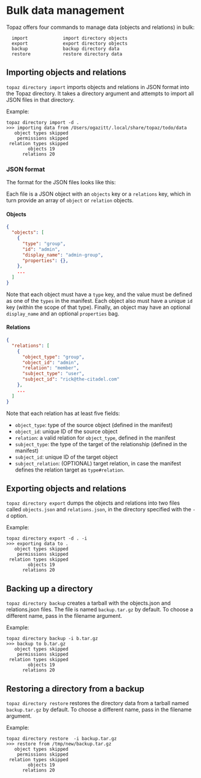 # Bulk data management

Topaz offers four commands to manage data (objects and relations) in bulk:

```shell
  import             import directory objects
  export             export directory objects
  backup             backup directory data
  restore            restore directory data
```

## Importing objects and relations

`topaz directory import` imports objects and relations in JSON format into the Topaz directory. It takes a directory argument and attempts to import all JSON files in that directory.

Example:

```shell
topaz directory import -d .
>>> importing data from /Users/ogazitt/.local/share/topaz/todo/data
   object types skipped
    permissions skipped
 relation types skipped
        objects 19
      relations 20
```

### JSON format

The format for the JSON files looks like this:

Each file is a JSON object with an `objects` key or a `relations` key, which in turn provide an array of `object` or `relation` objects.

#### Objects

```json
{
  "objects": [
    {
      "type": "group",
      "id": "admin",
      "display_name": "admin-group",
      "properties": {},
    },
    ...
  ]
}
```

Note that each object must have a `type` key, and the value must be defined as one of the `types` in the manifest.  Each object also must have a unique `id` key (within the scope of that type). Finally, an object may have an optional `display_name` and an optional `properties` bag.

#### Relations

```json
{
  "relations": [
    {
      "object_type": "group",
      "object_id": "admin",
      "relation": "member",
      "subject_type": "user",
      "subject_id": "rick@the-citadel.com"
    },
    ...
  ]
}
```

Note that each relation has at least five fields:
* `object_type`: type of the source object (defined in the manifest)
* `object_id`: unique ID of the source object
* `relation`: a valid relation for `object_type`, defined in the manifest
* `subject_type`: the type of the target of the relationship (defined in the manifest)
* `subject_id`: unique ID of the target object
* `subject_relation`: (OPTIONAL) target relation, in case the manifest defines the relation target as `type#relation`.

## Exporting objects and relations

`topaz directory export` dumps the objects and relations into two files called `objects.json` and `relations.json`, in the directory specified with the `-d` option.

Example:

```shell
topaz directory export -d . -i
>>> exporting data to .
   object types skipped
    permissions skipped
 relation types skipped
        objects 19
      relations 20
```

## Backing up a directory

`topaz directory backup` creates a tarball with the objects.json and relations.json files. The file is named `backup.tar.gz` by default. To choose a different name, pass in the filename argument.

Example:

```shell
topaz directory backup -i b.tar.gz
>>> backup to b.tar.gz
   object types skipped
    permissions skipped
 relation types skipped
        objects 19
      relations 20
```

## Restoring a directory from a backup

`topaz directory restore` restores the directory data from a tarball named `backup.tar.gz` by default. To choose a different name, pass in the filename argument.

Example:

```shell
topaz directory restore  -i backup.tar.gz
>>> restore from /tmp/new/backup.tar.gz
   object types skipped
    permissions skipped
 relation types skipped
        objects 19
      relations 20
```
